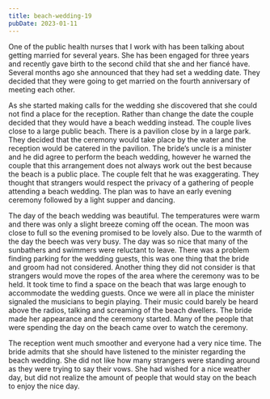 ```yaml
---
title: beach-wedding-19
pubDate: 2023-01-11
---
```


One of the public health nurses that I work with has been talking about getting married for several years. She has been engaged for three years and recently gave birth to the second child that she and her fiancé have. Several months ago she announced that they had set a wedding date. They decided that they were going to get married on the fourth anniversary of meeting each other.

As she started making calls for the wedding she discovered that she could not find a place for the reception. Rather than change the date the couple decided that they would have a beach wedding instead. The couple lives close to a large public beach. There is a pavilion close by in a large park. They decided that the ceremony would take place by the water and the reception would be catered in the pavilion. The bride’s uncle is a minister and he did agree to perform the beach wedding, however he warned the couple that this arrangement does not always work out the best because the beach is a public place. The couple felt that he was exaggerating. They thought that strangers would respect the privacy of a gathering of people attending a beach wedding. The plan was to have an early evening ceremony followed by a light supper and dancing.

The day of the beach wedding was beautiful. The temperatures were warm and there was only a slight breeze coming off the ocean. The moon was close to full so the evening promised to be lovely also. Due to the warmth of the day the beech was very busy. The day was so nice that many of the sunbathers and swimmers were reluctant to leave. There was a problem finding parking for the wedding guests, this was one thing that the bride and groom had not considered. Another thing they did not consider is that strangers would move the ropes of the area where the ceremony was to be held. It took time to find a space on the beach that was large enough to accommodate the wedding guests. Once we were all in place the minister signaled the musicians to begin playing. Their music could barely be heard above the radios, talking and screaming of the beach dwellers. The bride made her appearance and the ceremony started. Many of the people that were spending the day on the beach came over to watch the ceremony.

The reception went much smoother and everyone had a very nice time. The bride admits that she should have listened to the minister regarding the beach wedding. She did not like how many strangers were standing around as they were trying to say their vows. She had wished for a nice weather day, but did not realize the amount of people that would stay on the beach to enjoy the nice day.